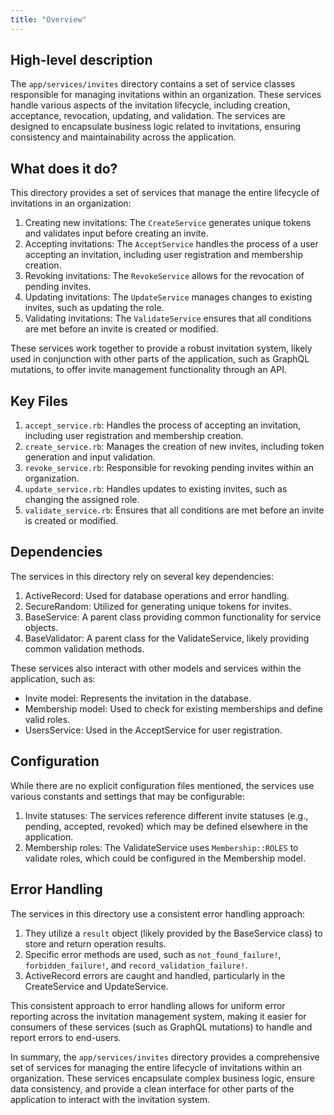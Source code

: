 ```yaml
---
title: "Overview"
---
```


## High-level description
The `app/services/invites` directory contains a set of service classes responsible for managing invitations within an organization. These services handle various aspects of the invitation lifecycle, including creation, acceptance, revocation, updating, and validation. The services are designed to encapsulate business logic related to invitations, ensuring consistency and maintainability across the application.

## What does it do?
This directory provides a set of services that manage the entire lifecycle of invitations in an organization:

1. Creating new invitations: The `CreateService` generates unique tokens and validates input before creating an invite.
2. Accepting invitations: The `AcceptService` handles the process of a user accepting an invitation, including user registration and membership creation.
3. Revoking invitations: The `RevokeService` allows for the revocation of pending invites.
4. Updating invitations: The `UpdateService` manages changes to existing invites, such as updating the role.
5. Validating invitations: The `ValidateService` ensures that all conditions are met before an invite is created or modified.

These services work together to provide a robust invitation system, likely used in conjunction with other parts of the application, such as GraphQL mutations, to offer invite management functionality through an API.

## Key Files

1. `accept_service.rb`: Handles the process of accepting an invitation, including user registration and membership creation.
2. `create_service.rb`: Manages the creation of new invites, including token generation and input validation.
3. `revoke_service.rb`: Responsible for revoking pending invites within an organization.
4. `update_service.rb`: Handles updates to existing invites, such as changing the assigned role.
5. `validate_service.rb`: Ensures that all conditions are met before an invite is created or modified.

## Dependencies
The services in this directory rely on several key dependencies:

1. ActiveRecord: Used for database operations and error handling.
2. SecureRandom: Utilized for generating unique tokens for invites.
3. BaseService: A parent class providing common functionality for service objects.
4. BaseValidator: A parent class for the ValidateService, likely providing common validation methods.

These services also interact with other models and services within the application, such as:

- Invite model: Represents the invitation in the database.
- Membership model: Used to check for existing memberships and define valid roles.
- UsersService: Used in the AcceptService for user registration.

## Configuration
While there are no explicit configuration files mentioned, the services use various constants and settings that may be configurable:

1. Invite statuses: The services reference different invite statuses (e.g., pending, accepted, revoked) which may be defined elsewhere in the application.
2. Membership roles: The ValidateService uses `Membership::ROLES` to validate roles, which could be configured in the Membership model.

## Error Handling
The services in this directory use a consistent error handling approach:

1. They utilize a `result` object (likely provided by the BaseService class) to store and return operation results.
2. Specific error methods are used, such as `not_found_failure!`, `forbidden_failure!`, and `record_validation_failure!`.
3. ActiveRecord errors are caught and handled, particularly in the CreateService and UpdateService.

This consistent approach to error handling allows for uniform error reporting across the invitation management system, making it easier for consumers of these services (such as GraphQL mutations) to handle and report errors to end-users.

In summary, the `app/services/invites` directory provides a comprehensive set of services for managing the entire lifecycle of invitations within an organization. These services encapsulate complex business logic, ensure data consistency, and provide a clean interface for other parts of the application to interact with the invitation system.
